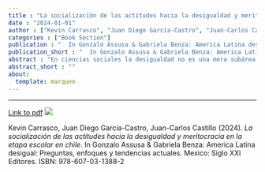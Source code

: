 ```yaml
---
title : "La socialización de las actitudes hacia la desigualdad y meritocracia en la etapa escolar en chile"
date : "2024-01-01"
author : ["Kevin Carrasco", "Juan Diego Garcia-Castro", "Juan-Carlos Castillo"]
categories : ["Book Section"]
publication : "  In Gonzalo Assusa & Gabriela Benza: America Latina desigual: Preguntas, enfoques y tendencias actuales. Mexico: Siglo XXI Editores. ISBN: 978-607-03-1388-2"
publication_short : "  In Gonzalo Assusa & Gabriela Benza: America Latina desigual: Preguntas, enfoques y tendencias actuales. Mexico: Siglo XXI Editores. ISBN: 978-607-03-1388-2"
abstract : "En ciencias sociales la desigualdad no es una mera subárea temática. Antes bien, resulta un gesto epistemológico constituyente de las disciplinas, un modo de preguntarse sobre la realidad y abordar problemas de investigación, así como un resultado de la propia reproducción de la vida social. En este marco, el presente libro se propone brindar un panorama de las indagaciones y miradas que han acompañado al renovado interés por la desigualdad en América Latina desde principios de siglo. Un primer conjunto de capítulos pone el foco en las características distintivas y en las transformaciones históricas y recientes de las estructuras sociales de América Latina. Un segundo bloque se centra en las experiencias, identidades, preferencias políticas y biografías desiguales en la región. Finalmente, los capítulos que se reúnen en la tercera parte del libro abordan nuevas preguntas y enfoques en torno a las desigualdades. En su conjunto, este volumen constituye un insumo fundamental para la construcción de consensos sociales y de agendas políticas que promuevan la igualdad en nuestras sociedades. La colección Miradas Latinoamericanas. Un Estado del Debate tiene como objetivo relevar las novedades teóricas, metodológicas y temáticas en diversos campos del saber, tanto a través de perspectivas trans e interdisciplinares, como desde diferentes tradiciones intelectuales. Los libros que integran esta colección reúnen trabajos que exponen las novedades y dan cuenta de las transformaciones en relación con las temáticas, abordajes, enfoques teóricos, preguntas y objetos de investigación en los campos de las ciencias sociales y las humanidades, para poner en valor la originalidad, la relevancia y el impacto del conocimiento producido desde la región"
abstract_short : ""
about:
  template: marquee
---
```

---
[Link to pdf](/docs/carrasco-socializacion-meritocracia.pdf)
![](https://m.media-amazon.com/images/I/41JN8DUE-RL.jpg)


::: {.callout-note title="How to cite this work"}

Kevin Carrasco, Juan Diego Garcia-Castro, Juan-Carlos Castillo (2024). *La socialización de las actitudes hacia la desigualdad y meritocracia en la etapa escolar en chile*.   In Gonzalo Assusa & Gabriela Benza: America Latina desigual: Preguntas, enfoques y tendencias actuales. Mexico: Siglo XXI Editores. ISBN: 978-607-03-1388-2

:::

